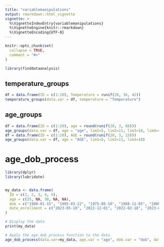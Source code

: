 ```yaml
---
title: "variablemanipulations"
output: rmarkdown::html_vignette
vignette: >
  %\VignetteIndexEntry{variablemanipulations}
  %\VignetteEngine{knitr::rmarkdown}
  %\VignetteEncoding{UTF-8}
---
```


```r
knitr::opts_chunk$set(
  collapse = TRUE,
  comment = "#>"
)
```

```r
library(finddataanalysis)
```

<!-- WARNING - This vignette is generated by {fusen} from dev/flat_variable_manipulations.Rmd: do not edit by hand -->

<!--
 You need to run the 'description' chunk in the '0-dev_history.Rmd' file before continuing your code there.
-->

## temperature_groups

    

  

```r

df = data.frame(ID = c(1:20), Temperature = runif(20, 36, 42))
temperature_groups(data.var = df, temperature = "Temperature")
```

  

  

## age_groups

    

  

```r
df = data.frame(ID = c(1:20), age = round(runif(20, 3, 86)))
age_groups(data.var = df, age = "age", lim1=5, lim2=11, lim3=18, lim4=45, lim5=60)
df = data.frame(ID = c(1:20), AGE = round(runif(20, 3, 25)))
age_groups(data.var = df, age = "AGE", lim1=5, lim2=11, lim3=18)

```

  

  


# age_dob_process

    

  

```r
library(dplyr)
library(lubridate)


my_data <- data.frame(
  ID = c(1, 2, 3, 4, 5),
  age = c(25, NA, 30, NA, NA),
  dob = c("1980-01-15", "1995-03-22", "1975-08-10", "1988-11-05", "2000-09-30"),
  date_enrollment = c("2023-05-10", "2022-12-01", "2022-02-18", "2023-02-05", "2021-07-20")
)

# Display the data
print(my_data)

# Apply the age_dob_process function to the data
age_dob_process(data.var=my_data, age.var = "age", dob.var = "dob", date.var = "date_enrollment", lim1 = 30, lim2 = 40)


```

  

  


